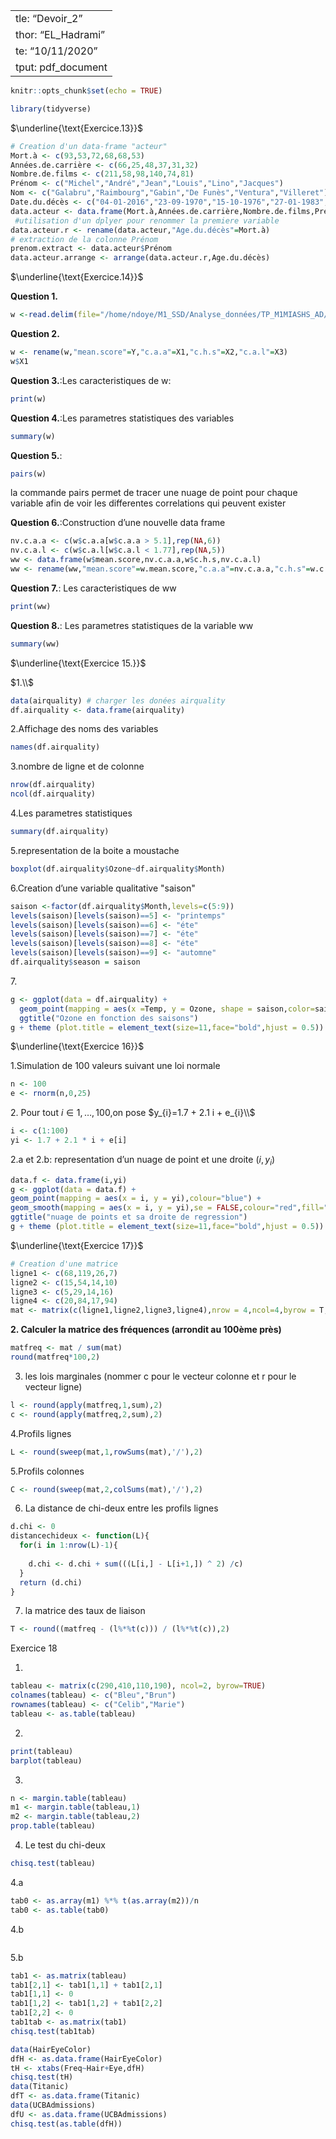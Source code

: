  ---
title: "Devoir_2"
author: "EL_Hadrami"
date: "10/11/2020"
output: pdf_document
---

```r
knitr::opts_chunk$set(echo = TRUE)
```

```r
library(tidyverse)
```


$\underline{\text{Exercice.13}}$

```r
# Creation d'un data-frame "acteur"
Mort.à <- c(93,53,72,68,68,53)
Années.de.carrière <- c(66,25,48,37,31,32)
Nombre.de.films <- c(211,58,98,140,74,81)
Prénom <- c("Michel","André","Jean","Louis","Lino","Jacques")
Nom <- c("Galabru","Raimbourg","Gabin","De Funès","Ventura","Villeret")
Date.du.décès <- c("04-01-2016","23-09-1970","15-10-1976","27-01-1983","22-10-1987","28-01-2005")
data.acteur <- data.frame(Mort.à,Années.de.carrière,Nombre.de.films,Prénom,Nom,Date.du.décès)
 #utilisation d'un dplyer pour renommer la premiere variable
data.acteur.r <- rename(data.acteur,"Age.du.décès"=Mort.à)
# extraction de la colonne Prénom
prenom.extract <- data.acteur$Prénom
data.acteur.arrange <- arrange(data.acteur.r,Age.du.décès)
```

$\underline{\text{Exercice.14}}$

$\textbf{Question 1.}$
```r
w <-read.delim(file="/home/ndoye/M1_SSD/Analyse_données/TP_M1MIASHS_AD/TP_2/data/fromages1-TP-M1.txt")
```

$\textbf{Question 2.}$

```r
w <- rename(w,"mean.score"=Y,"c.a.a"=X1,"c.h.s"=X2,"c.a.l"=X3)
w$X1
```

$\textbf{Question 3.}$:Les caracteristiques de w:

```r
print(w)
```

$\textbf{Question 4.}$:Les parametres statistiques des variables

```r
summary(w)
```
$\textbf{Question 5.}$:

```r
pairs(w)
```

la commande pairs permet de tracer une nuage de point pour chaque variable afin de voir les differentes correlations qui peuvent exister

$\textbf{Question 6.}$:Construction d'une nouvelle data frame

```r
nv.c.a.a <- c(w$c.a.a[w$c.a.a > 5.1],rep(NA,6))
nv.c.a.l <- c(w$c.a.l[w$c.a.l < 1.77],rep(NA,5))
ww <- data.frame(w$mean.score,nv.c.a.a,w$c.h.s,nv.c.a.l)
ww <- rename(ww,"mean.score"=w.mean.score,"c.a.a"=nv.c.a.a,"c.h.s"=w.c.h.s,"c.a.l"=nv.c.a.l)
```

$\textbf{Question 7.}$: Les caracteristiques de ww

```r
print(ww)
```

$\textbf{Question 8.}$: Les parametres statistiques de la variable ww

```r
summary(ww)
```

$\underline{\text{Exercice 15.}}$

$1.\\$
```r
data(airquality) # charger les donées airquality  
df.airquality <- data.frame(airquality)
```

$2. \text{Affichage des noms des variables}$
```r
names(df.airquality)
```

$3 .\text{nombre de ligne et de colonne}$

```r
nrow(df.airquality)
ncol(df.airquality)
```

$4 .\text{Les parametres statistiques}$

```r
summary(df.airquality)
```
$5 .\text{representation de la boite a moustache}$

```r
boxplot(df.airquality$Ozone~df.airquality$Month)
```

$6 .\text{Creation d'une variable qualitative "saison"}$

```r
saison <-factor(df.airquality$Month,levels=c(5:9))
levels(saison)[levels(saison)==5] <- "printemps"
levels(saison)[levels(saison)==6] <- "éte"
levels(saison)[levels(saison)==7] <- "éte"
levels(saison)[levels(saison)==8] <- "éte"
levels(saison)[levels(saison)==9] <- "automne"
df.airquality$season = saison
```

$7 .$

```r
g <- ggplot(data = df.airquality) + 
  geom_point(mapping = aes(x =Temp, y = Ozone, shape = saison,color=saison)) + scale_shape_manual(values=c(3, 16, 17))+
  ggtitle("Ozone en fonction des saisons")
g + theme (plot.title = element_text(size=11,face="bold",hjust = 0.5))
```

$\underline{\text{Exercice 16}}$

$\text{1.Simulation de 100 valeurs suivant une loi normale}$

```r
n <- 100
e <- rnorm(n,0,25)
```  
$2.$ Pour tout $i\in{1,\ldots,100}$,on pose $y_{i}=1.7 + 2.1 i + e_{i}\\$

```r
i <- c(1:100)
yi <- 1.7 + 2.1 * i + e[i]
```
2.a et 2.b: $\text{representation d'un nuage de point et une droite} \ (i,y_{i})$

```r
data.f <- data.frame(i,yi)
g <- ggplot(data = data.f) +
geom_point(mapping = aes(x = i, y = yi),colour="blue") +
geom_smooth(mapping = aes(x = i, y = yi),se = FALSE,colour="red",fill="red",method = lm) +
ggtitle("nuage de points et sa droite de regression")
g + theme (plot.title = element_text(size=11,face="bold",hjust = 0.5))
```

$\underline{\text{Exercice 17}}$

```r
# Creation d'une matrice
ligne1 <- c(68,119,26,7)
ligne2 <- c(15,54,14,10)
ligne3 <- c(5,29,14,16)
ligne4 <- c(20,84,17,94)
mat <- matrix(c(ligne1,ligne2,ligne3,ligne4),nrow = 4,ncol=4,byrow = T,dimnames = list(c("marron","noisette","vert","bleu"),c("brun", "chatin","roux","blond")))
```

$\textbf{2. Calculer la matrice des fréquences (arrondit au 100ème près)}$

```r
matfreq <- mat / sum(mat)
round(matfreq*100,2)
```

3. les lois marginales (nommer c pour le vecteur colonne et r pour le vecteur
ligne)

```r
l <- round(apply(matfreq,1,sum),2)
c <- round(apply(matfreq,2,sum),2)
```

4.Profils lignes

```r
L <- round(sweep(mat,1,rowSums(mat),'/'),2)
```

5.Profils colonnes

```r
C <- round(sweep(mat,2,colSums(mat),'/'),2)
```

6. La distance de chi-deux entre les profils lignes

```r
d.chi <- 0
distancechideux <- function(L){
  for(i in 1:nrow(L)-1){
    
    d.chi <- d.chi + sum(((L[i,] - L[i+1,]) ^ 2) /c)
  }
  return (d.chi)
}
```

7. la matrice des taux de liaison

```r
T <- round((matfreq - (l%*%t(c))) / (l%*%t(c)),2)
```


Exercice 18

1.
```r
tableau <- matrix(c(290,410,110,190), ncol=2, byrow=TRUE)
colnames(tableau) <- c("Bleu","Brun")
rownames(tableau) <- c("Celib","Marie")
tableau <- as.table(tableau)
```

2.
```r
print(tableau)
barplot(tableau)
```

3. 
```r
n <- margin.table(tableau)
m1 <- margin.table(tableau,1)
m2 <- margin.table(tableau,2)
prop.table(tableau)
```
4. Le test du chi-deux

```r
chisq.test(tableau)
```
4.a
```r
tab0 <- as.array(m1) %*% t(as.array(m2))/n
tab0 <- as.table(tab0)
```

4.b

```r
```

5.b

```r
tab1 <- as.matrix(tableau)
tab1[2,1] <- tab1[1,1] + tab1[2,1]
tab1[1,1] <- 0
tab1[1,2] <- tab1[1,2] + tab1[2,2]
tab1[2,2] <- 0
tab1tab <- as.matrix(tab1)
chisq.test(tab1tab)
```

```r
data(HairEyeColor)
dfH <- as.data.frame(HairEyeColor)
tH <- xtabs(Freq~Hair+Eye,dfH)
chisq.test(tH)
data(Titanic)
dfT <- as.data.frame(Titanic)
data(UCBAdmissions)
dfU <- as.data.frame(UCBAdmissions)
chisq.test(as.table(dfH))
```

